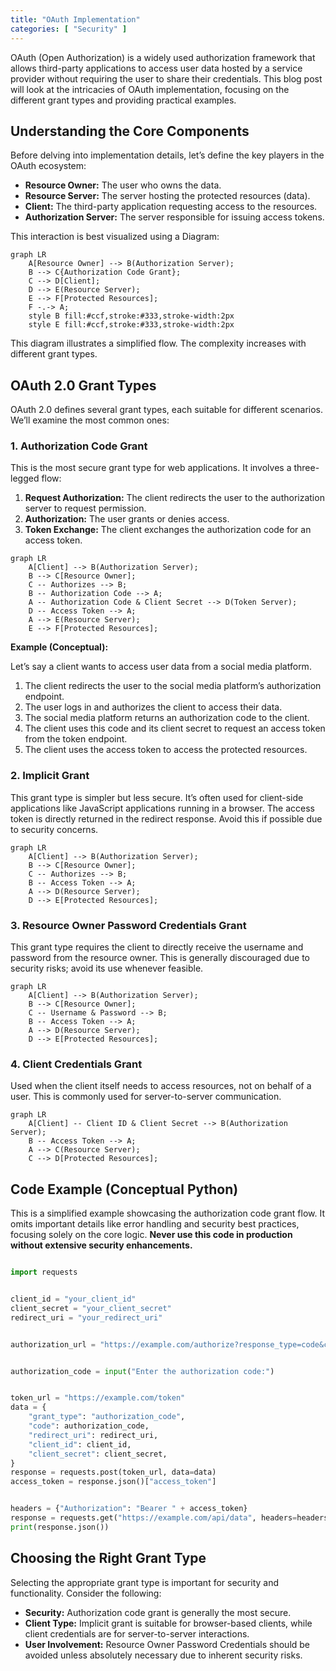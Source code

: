 ```yaml
---
title: "OAuth Implementation"
categories: [ "Security" ]
---
```



OAuth (Open Authorization) is a widely used authorization framework that allows third-party applications to access user data hosted by a service provider without requiring the user to share their credentials.  This blog post will look at the intricacies of OAuth implementation, focusing on the different grant types and providing practical examples.

## Understanding the Core Components

Before delving into implementation details, let's define the key players in the OAuth ecosystem:

* **Resource Owner:** The user who owns the data.
* **Resource Server:** The server hosting the protected resources (data).
* **Client:** The third-party application requesting access to the resources.
* **Authorization Server:** The server responsible for issuing access tokens.


This interaction is best visualized using a Diagram:


```mermaid
graph LR
    A[Resource Owner] --> B(Authorization Server);
    B --> C{Authorization Code Grant};
    C --> D[Client];
    D --> E(Resource Server);
    E --> F[Protected Resources];
    F -.-> A;
    style B fill:#ccf,stroke:#333,stroke-width:2px
    style E fill:#ccf,stroke:#333,stroke-width:2px
```

This diagram illustrates a simplified flow.  The complexity increases with different grant types.

## OAuth 2.0 Grant Types

OAuth 2.0 defines several grant types, each suitable for different scenarios.  We'll examine the most common ones:

### 1. Authorization Code Grant

This is the most secure grant type for web applications.  It involves a three-legged flow:

1. **Request Authorization:** The client redirects the user to the authorization server to request permission.
2. **Authorization:** The user grants or denies access.
3. **Token Exchange:** The client exchanges the authorization code for an access token.


```mermaid
graph LR
    A[Client] --> B(Authorization Server);
    B --> C[Resource Owner];
    C -- Authorizes --> B;
    B -- Authorization Code --> A;
    A -- Authorization Code & Client Secret --> D(Token Server);
    D -- Access Token --> A;
    A --> E(Resource Server);
    E --> F[Protected Resources];

```

**Example (Conceptual):**

Let's say a client wants to access user data from a social media platform.

1. The client redirects the user to the social media platform's authorization endpoint.
2. The user logs in and authorizes the client to access their data.
3. The social media platform returns an authorization code to the client.
4. The client uses this code and its client secret to request an access token from the token endpoint.
5. The client uses the access token to access the protected resources.

### 2. Implicit Grant

This grant type is simpler but less secure. It's often used for client-side applications like JavaScript applications running in a browser. The access token is directly returned in the redirect response.  Avoid this if possible due to security concerns.

```mermaid
graph LR
    A[Client] --> B(Authorization Server);
    B --> C[Resource Owner];
    C -- Authorizes --> B;
    B -- Access Token --> A;
    A --> D(Resource Server);
    D --> E[Protected Resources];
```

### 3. Resource Owner Password Credentials Grant

This grant type requires the client to directly receive the username and password from the resource owner.  This is generally discouraged due to security risks; avoid its use whenever feasible.

```mermaid
graph LR
    A[Client] --> B(Authorization Server);
    B --> C[Resource Owner];
    C -- Username & Password --> B;
    B -- Access Token --> A;
    A --> D(Resource Server);
    D --> E[Protected Resources];

```

### 4. Client Credentials Grant

Used when the client itself needs to access resources, not on behalf of a user.  This is commonly used for server-to-server communication.

```mermaid
graph LR
    A[Client] -- Client ID & Client Secret --> B(Authorization Server);
    B -- Access Token --> A;
    A --> C(Resource Server);
    C --> D[Protected Resources];
```


## Code Example (Conceptual Python)

This is a simplified example showcasing the authorization code grant flow.  It omits important details like error handling and security best practices, focusing solely on the core logic.  **Never use this code in production without extensive security enhancements.**

```python

import requests


client_id = "your_client_id"
client_secret = "your_client_secret"
redirect_uri = "your_redirect_uri"


authorization_url = "https://example.com/authorize?response_type=code&client_id=" + client_id + "&redirect_uri=" + redirect_uri


authorization_code = input("Enter the authorization code:")


token_url = "https://example.com/token"
data = {
    "grant_type": "authorization_code",
    "code": authorization_code,
    "redirect_uri": redirect_uri,
    "client_id": client_id,
    "client_secret": client_secret,
}
response = requests.post(token_url, data=data)
access_token = response.json()["access_token"]


headers = {"Authorization": "Bearer " + access_token}
response = requests.get("https://example.com/api/data", headers=headers)
print(response.json())
```


## Choosing the Right Grant Type

Selecting the appropriate grant type is important for security and functionality.  Consider the following:

* **Security:** Authorization code grant is generally the most secure.
* **Client Type:** Implicit grant is suitable for browser-based clients, while client credentials are for server-to-server interactions.
* **User Involvement:**  Resource Owner Password Credentials should be avoided unless absolutely necessary due to inherent security risks.



